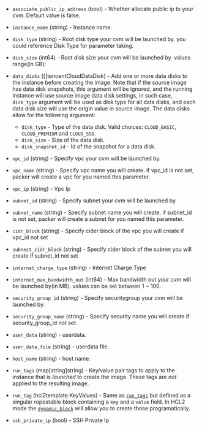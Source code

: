<!-- Code generated from the comments of the TencentCloudRunConfig struct in builder/tencentcloud/cvm/run_config.go; DO NOT EDIT MANUALLY -->

-   `associate_public_ip_address` (bool) - Whether allocate public ip to your cvm.
    Default value is false.
    
-   `instance_name` (string) - Instance name.
    
-   `disk_type` (string) - Root disk type your cvm will be launched by. you could
    reference Disk Type
    for parameter taking.
    
-   `disk_size` (int64) - Root disk size your cvm will be launched by. values range(in GB):
    
-   `data_disks` ([]tencentCloudDataDisk) - Add one or more data disks to the instance before creating the image.
    Note that if the source image has data disk snapshots, this argument
    will be ignored, and the running instance will use source image data
    disk settings, in such case, `disk_type` argument will be used as disk
    type for all data disks, and each data disk size will use the origin
    value in source image.
    The data disks allow for the following argument:
    -  `disk_type` - Type of the data disk. Valid choices: `CLOUD_BASIC`, `CLOUD_PREMIUM` and `CLOUD_SSD`.
    -  `disk_size` - Size of the data disk.
    -  `disk_snapshot_id` - Id of the snapshot for a data disk.
    
-   `vpc_id` (string) - Specify vpc your cvm will be launched by.
    
-   `vpc_name` (string) - Specify vpc name you will create. if vpc_id is not set, packer will
    create a vpc for you named this parameter.
    
-   `vpc_ip` (string) - Vpc Ip
-   `subnet_id` (string) - Specify subnet your cvm will be launched by.
    
-   `subnet_name` (string) - Specify subnet name you will create. if subnet_id is not set, packer will
    create a subnet for you named this parameter.
    
-   `cidr_block` (string) - Specify cider block of the vpc you will create if vpc_id not set
    
-   `subnect_cidr_block` (string) - Specify cider block of the subnet you will create if
    subnet_id not set
    
-   `internet_charge_type` (string) - Internet Charge Type
-   `internet_max_bandwidth_out` (int64) - Max bandwidth out your cvm will be launched by(in MB).
    values can be set between 1 ~ 100.
    
-   `security_group_id` (string) - Specify securitygroup your cvm will be launched by.
    
-   `security_group_name` (string) - Specify security name you will create if security_group_id not set.
    
-   `user_data` (string) - userdata.
    
-   `user_data_file` (string) - userdata file.
    
-   `host_name` (string) - host name.
    
-   `run_tags` (map[string]string) - Key/value pair tags to apply to the instance that is *launched* to
    create the image. These tags are *not* applied to the resulting image.
    
-   `run_tag` (hcl2template.KeyValues) - Same as [`run_tags`](#run_tags) but defined as a singular repeatable
    block containing a `key` and a `value` field. In HCL2 mode the
    [`dynamic_block`](/docs/configuration/from-1.5/expressions#dynamic-blocks)
    will allow you to create those programatically.
    
-   `ssh_private_ip` (bool) - SSH Private Ip